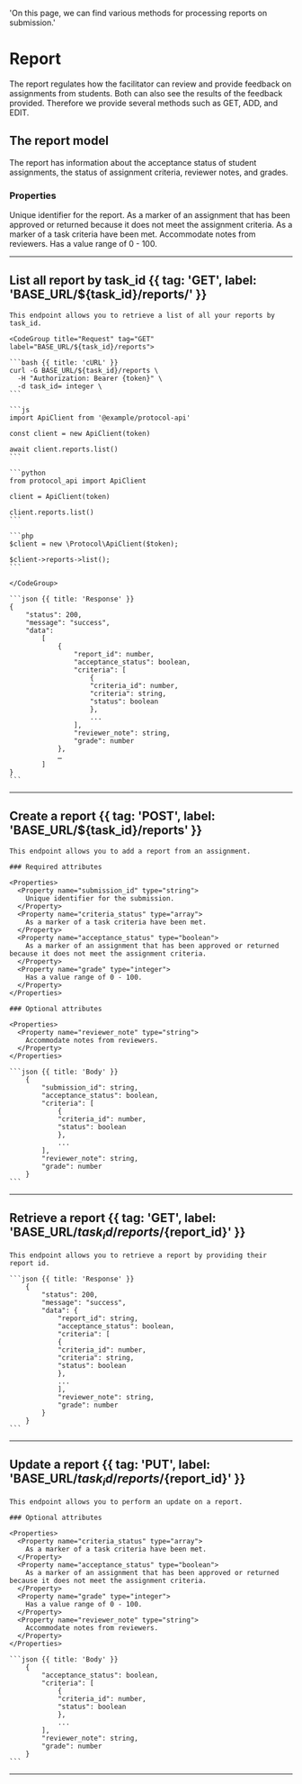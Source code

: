   'On this page, we can find various methods for processing reports on submission.'

# Report

The report regulates how the facilitator can review and provide feedback on assignments from students. Both can also see the results of the feedback provided. Therefore we provide several methods such as GET, ADD, and EDIT.

## The report model

The report has information about the acceptance status of student assignments, the status of assignment criteria, reviewer notes, and grades.

### Properties

<Properties>
  <Property name="report_id" type="string">
    Unique identifier for the report.
  </Property>
  <Property name="acceptance_status" type="boolean">
    As a marker of an assignment that has been approved or returned because it does not meet the assignment criteria.
  </Property>
  <Property name="criteria_status" type="array">
    As a marker of a task criteria have been met.
  </Property>
  <Property name="reviewer_note" type="string">
    Accommodate notes from reviewers.
  </Property>
  <Property name="grade" type="integer">
    Has a value range of 0 - 100.
  </Property>
</Properties>

---

## List all report by task_id {{ tag: 'GET', label: 'BASE_URL/${task_id}/reports/' }}

<Row>
  <Col>

    This endpoint allows you to retrieve a list of all your reports by task_id.

  </Col>
  <Col sticky>

    <CodeGroup title="Request" tag="GET" label="BASE_URL/${task_id}/reports">

    ```bash {{ title: 'cURL' }}
    curl -G BASE_URL/${task_id}/reports \
      -H "Authorization: Bearer {token}" \
      -d task_id= integer \
    ```

    ```js
    import ApiClient from '@example/protocol-api'

    const client = new ApiClient(token)

    await client.reports.list()
    ```

    ```python
    from protocol_api import ApiClient

    client = ApiClient(token)

    client.reports.list()
    ```

    ```php
    $client = new \Protocol\ApiClient($token);

    $client->reports->list();
    ```

    </CodeGroup>

    ```json {{ title: 'Response' }}
    {
        "status": 200,
        "message": "success",
        "data": 
            [
                {
                    "report_id": number,
                    "acceptance_status": boolean,
                    "criteria": [
                        {
                        "criteria_id": number,
                        "criteria": string,
                        "status": boolean
                        },
                        ...
                    ],
                    "reviewer_note": string,
                    "grade": number
                },
                …
            ]
    }
    ```

  </Col>
</Row>

---

## Create a report {{ tag: 'POST', label: 'BASE_URL/${task_id}/reports' }}

<Row>
  <Col>

    This endpoint allows you to add a report from an assignment.

    ### Required attributes

    <Properties>
      <Property name="submission_id" type="string">
        Unique identifier for the submission.
      </Property>
      <Property name="criteria_status" type="array">
        As a marker of a task criteria have been met.
      </Property>
      <Property name="acceptance_status" type="boolean">
        As a marker of an assignment that has been approved or returned because it does not meet the assignment criteria.
      </Property>
      <Property name="grade" type="integer">
        Has a value range of 0 - 100.
      </Property>
    </Properties>

    ### Optional attributes

    <Properties>
      <Property name="reviewer_note" type="string">
        Accommodate notes from reviewers.
      </Property>
    </Properties>

  </Col>
  <Col sticky>

    ```json {{ title: 'Body' }}
        {
            "submission_id": string,
            "acceptance_status": boolean,
            "criteria": [
                {
                "criteria_id": number,
                "status": boolean
                },
                ...
            ],
            "reviewer_note": string,
            "grade": number
        }
    ```

  </Col>
</Row>

---

## Retrieve a report {{ tag: 'GET', label: 'BASE_URL/${task_id}/reports/${report_id}' }}

<Row>
  <Col>

    This endpoint allows you to retrieve a report by providing their report id. 

  </Col>
  <Col sticky>

    ```json {{ title: 'Response' }}
        {
            "status": 200,
            "message": "success",
            "data": {
                "report_id": string,
                "acceptance_status": boolean,
                "criteria": [
                {
                "criteria_id": number,
                "criteria": string,
                "status": boolean
                },
                ...
                ],
                "reviewer_note": string,
                "grade": number
            }
        }
    ```

  </Col>
</Row>

---

## Update a report {{ tag: 'PUT', label: 'BASE_URL/${task_id}/reports/${report_id}' }}

<Row>
  <Col>

    This endpoint allows you to perform an update on a report.

    ### Optional attributes

    <Properties>
      <Property name="criteria_status" type="array">
        As a marker of a task criteria have been met.
      </Property>
      <Property name="acceptance_status" type="boolean">
        As a marker of an assignment that has been approved or returned because it does not meet the assignment criteria.
      </Property>
      <Property name="grade" type="integer">
        Has a value range of 0 - 100.
      </Property>
      <Property name="reviewer_note" type="string">
        Accommodate notes from reviewers.
      </Property>
    </Properties>

  </Col>
  <Col sticky>

    ```json {{ title: 'Body' }}
        {
            "acceptance_status": boolean,
            "criteria": [
                {
                "criteria_id": number,
                "status": boolean
                },
                ...
            ],
            "reviewer_note": string,
            "grade": number
        }
    ```

  </Col>
</Row>

---

## 

